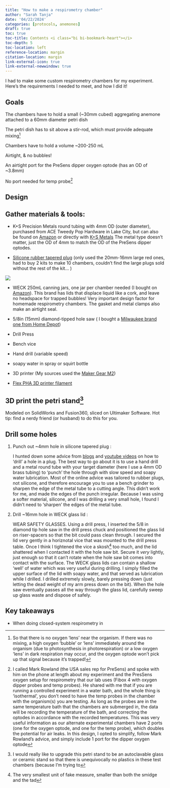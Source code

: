 ```yaml
---
title: "How to make a respirometry chamber"
author: "Sarah Tanja"
date: '04/22/2024'
categories: [protocols, anemones]
draft: true
toc: true
toc-title: Contents <i class="bi bi-bookmark-heart"></i>
toc-depth: 5
toc-location: left
reference-location: margin
citation-location: margin
link-external-icon: true
link-external-newwindow: true
---
```


I had to make some custom respirometry chambers for my experiment. Here's the requirements I needed to meet, and how I did it!

## Goals

The chambers have to hold a small (\~30mm cubed) aggregating anemone attached to a 60mm diameter petri dish

The petri dish has to sit above a stir-rod, which must provide adequate mixing[^1]

[^1]: So that there is no oxygen 'lens' near the organism. If there was no mixing, a high oxygen 'bubble' or 'lens' immediately around the organism (due to photosynthesis in photorespiration) or a low oxygen 'lens' in dark respiration may occur, and the oxygen optode won't pick up that signal because it's trapped!

Chambers have to hold a volume \~200-250 mL

Airtight, & no bubbles!

An airtight port for the PreSens dipper oxygen optode (has an OD of \~3.8mm)

No port needed for temp probe[^2]

[^2]: I called Mark Rowland (the USA sales rep for PreSens) and spoke with him on the phone at length about my experiment and the PresSens oxygen setup for respirometry that our lab uses (Fibox 4 with oxygen dipper probes and temp probes). He shared with me that if you are running a controlled experiment in a water bath, and the whole thing is 'isothermal', you don't need to have the temp probes in the chamber with the organism(s) you are testing. As long as the probes are in the same temperature bath that the chambers are submerged in, the data will be recording the temperature of the bath, and correcting the optodes in accordance with the recorded temperatures. This was very useful information as our alternate experimental chambers have 2 ports (one for the oxygen optode, and one for the temp probe), which doubles the potential for air leaks. In this design, I opted to simplify, follow Mark Rowland's advice, and simply include 1 port for the dipper oxygen optode

## Design

## Gather materials & tools:

-   K+S Precision Metals round tubing with 4mm OD (outer diameter), purchased from ACE Tweedy Pop Hardware in Lake City, but can also be found on [Amazon](https://www.amazon.com/Engineering-Round-Brass-Tube-45/dp/B005WPAQSO/ref=sr_1_3?dib=eyJ2IjoiMSJ9.xqj0N8xcPk4zQPiEjCVxJVOdZTbwnCi-8ubv5hpTlZn5B_NW3JVu_4Ut54tUZ-F0h2Ywv8IK2xzCStL4ObyBJaLsiiXqe98ZQy800YwZSAPdqj9yzUXckltQp0Se8-iGfRgSHxtcbr0qtv2TgtsxYxS9wvW-m4b733OtWDtex_vLFfgbp-KYGhH54feL8ldOZk5xX4BGSt-VXWHtXZjLWeZv32y9pkvhg4xO7R1UtRU.FBRxxU29M4hOPPyh6wpdb1BkAur1ADmCyE2EnuQiWZ0&dib_tag=se&keywords=K%2BS%2Bround%2Btubing%2B4mm%2BOD&qid=1713822376&sr=8-3&th=1) or directly with [K+S Metals](https://ksmetals.com/collections/round-tubing?filter.p.m.custom.outside_diameter=4mm&filter.v.price.gte=&filter.v.price.lte=&sort_by=best-selling) The metal type doesn't matter, just the OD of 4mm to match the OD of the PreSens dipper optodes.

-   [Silicone rubber tapered plug](https://www.amazon.com/dp/B07HFZLYYC?ref=ppx_yo2ov_dt_b_product_details&th=1) (only used the 20mm-16mm large red ones, had to buy 2 kits to make 10 chambers, couldn't find the large plugs sold without the rest of the kit... )

::: column-margin
![](silicone-plug.png)
:::

-   WECK 250mL canning jars, one jar per chamber needed (I bought on [Amazon](https://www.amazon.com/dp/B01M71UCKA?psc=1&ref=ppx_yo2ov_dt_b_product_details)). This brand has lids that displace liquid like a cork, and leave no headspace for trapped bubbles! Very important design factor for homemade respirometry chambers. The gasket and metal clamps also make an airtight seal.

-   5/8in (15mm) diamond-tipped hole saw ( I bought a [Milwaukee brand one from Home Depot](https://www.homedepot.com/p/Milwaukee-5-8-in-Diamond-Max-Hole-Saw-49-56-0513/204999980))

-   Drill Press

-   Bench vice

-   Hand drill (variable speed)

-   soapy water in spray or squirt bottle

-   3D printer (My sources used the [Maker Gear M2](https://makergear.com/products/m2))

-   [Flex PHA 3D printer filament](https://beyondplastic.com/products/flexpha-3d-printer-filament-flex-gen-2-gray)

## 3D print the petri stand[^3]

[^3]: I would really like to upgrade this petri stand to be an autoclavable glass or ceramic stand so that there is unequivocally no plastics in these test chambers (because I'm trying to

Modeled on SolidWorks and Fusion360, sliced on Ultimaker Software. Hot tip: find a nerdy friend (or husband) to do this for you.

## Drill some holes

1.  Punch out \~4mm hole in silicone tapered plug :

    I hunted down some advice from [blogs](https://www.sciencemadness.org/whisper/viewthread.php?tid=15653#:~:text=Try%20putting%20the%20rubbery%20material,lower%20than%20%2D20%20deg%20C.) and [youtube videos](https://www.youtube.com/watch?v=S9Webmd9Jvw) on how to 'drill' a hole in a plug. The best way to go about it is to use a hand drill and a metal round tube with your target diameter (here I use a 4mm OD brass tubing) to 'punch' the hole through with slow speed and soapy water lubrication. Most of the online advice was tailored to rubber plugs, not silicone, and therefore encourage you to use a bench grinder to sharpen the edge of the metal tube to a cutting angle. This didn't work for me, and made the edges of the punch irregular. Because I was using a softer material, silicone, and I was drilling a very small hole, I found I didn't need to 'sharpen' the edges of the metal tube.

2.  Drill \~16mm hole in WECK glass lid :

    WEAR SAFETY GLASSES. Using a drill press, I inserted the 5/8 in diamond tip hole saw in the drill press chuck and positioned the glass lid on riser-spacers so that the bit could pass clean through. I secured the lid very gently in a horiznotal vice that was mounted to the drill press table. Once I think I tightened the vice a skosh[^4] too much, and the lid shattered when I contacted it with the hole saw bit. Secure it *very* lightly, just enough so that it can't rotate when the hole saw bit comes into contact with the surface. The WECK glass lids can contain a shallow 'well' of water which was very useful during drilling. I simply filled the upper surface of the lid with soapy water, and that served as lubrication while I drilled. I drilled extremely slowly, barely pressing down (just letting the dead weight of my arm press down on the bit). When the hole saw eventually passes all the way through the glass lid, carefully sweep up glass waste and dispose of safely.

[^4]: The very smallest unit of fake measure, smaller than both the smidge and the tad

## Key takeaways

-   When doing closed-system respirometry in
